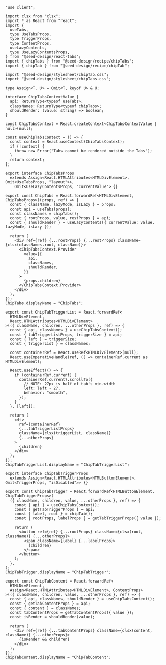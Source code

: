 ```tsx copy filename="chip-tabs.tsx"
"use client";

import clsx from "clsx";
import * as React from "react";
import {
  useTabs,
  type UseTabsProps,
  type TriggerProps,
  type ContentProps,
  useLazyContents,
  type UseLazyContentsProps,
} from "@seed-design/react-tabs";
import { chipTabs } from "@seed-design/recipe/chipTabs";
import { chipTab } from "@seed-design/recipe/chipTab";

import "@seed-design/stylesheet/chipTab.css";
import "@seed-design/stylesheet/chipTabs.css";

type Assign<T, U> = Omit<T, keyof U> & U;

interface ChipTabsContextValue {
  api: ReturnType<typeof useTabs>;
  classNames: ReturnType<typeof chipTabs>;
  shouldRender: (value: string) => boolean;
}

const ChipTabsContext = React.createContext<ChipTabsContextValue | null>(null);

const useChipTabsContext = () => {
  const context = React.useContext(ChipTabsContext);
  if (!context) {
    throw new Error("Tabs cannot be rendered outside the Tabs");
  }
  return context;
};

export interface ChipTabsProps
  extends Assign<React.HTMLAttributes<HTMLDivElement>, Omit<UseTabsProps, "layout">>,
    Omit<UseLazyContentsProps, "currentValue"> {}

export const ChipTabs = React.forwardRef<HTMLDivElement, ChipTabsProps>((props, ref) => {
  const { className, lazyMode, isLazy } = props;
  const api = useTabs(props);
  const classNames = chipTabs();
  const { rootProps, value, restProps } = api;
  const { shouldRender } = useLazyContents({ currentValue: value, lazyMode, isLazy });

  return (
    <div ref={ref} {...rootProps} {...restProps} className={clsx(classNames.root, className)}>
      <ChipTabsContext.Provider
        value={{
          api,
          classNames,
          shouldRender,
        }}
      >
        {props.children}
      </ChipTabsContext.Provider>
    </div>
  );
});
ChipTabs.displayName = "ChipTabs";

export const ChipTabTriggerList = React.forwardRef<
  HTMLDivElement,
  React.HTMLAttributes<HTMLDivElement>
>(({ className, children, ...otherProps }, ref) => {
  const { api, classNames } = useChipTabsContext();
  const { tabTriggerListProps, triggerSize } = api;
  const { left } = triggerSize;
  const { triggerList } = classNames;

  const containerRef = React.useRef<HTMLDivElement>(null);
  React.useImperativeHandle(ref, () => containerRef.current as HTMLDivElement);

  React.useEffect(() => {
    if (containerRef.current) {
      containerRef.current?.scrollTo({
        // NOTE: 27px is half of tab's min-width
        left: left - 27,
        behavior: "smooth",
      });
    }
  }, [left]);

  return (
    <div
      ref={containerRef}
      {...tabTriggerListProps}
      className={clsx(triggerList, className)}
      {...otherProps}
    >
      {children}
    </div>
  );
});
ChipTabTriggerList.displayName = "ChipTabTriggerList";

export interface ChipTabTriggerProps
  extends Assign<React.HTMLAttributes<HTMLButtonElement>, Omit<TriggerProps, "isDisabled">> {}

export const ChipTabTrigger = React.forwardRef<HTMLButtonElement, ChipTabTriggerProps>(
  ({ className, children, value, ...otherProps }, ref) => {
    const { api } = useChipTabsContext();
    const { getTabTriggerProps } = api;
    const { label, root } = chipTab();
    const { rootProps, labelProps } = getTabTriggerProps({ value });

    return (
      <button ref={ref} {...rootProps} className={clsx(root, className)} {...otherProps}>
        <span className={label} {...labelProps}>
          {children}
        </span>
      </button>
    );
  },
);
ChipTabTrigger.displayName = "ChipTabTrigger";

export const ChipTabContent = React.forwardRef<
  HTMLDivElement,
  Assign<React.HTMLAttributes<HTMLDivElement>, ContentProps>
>(({ className, children, value, ...otherProps }, ref) => {
  const { api, classNames, shouldRender } = useChipTabsContext();
  const { getTabContentProps } = api;
  const { content } = classNames;
  const tabContentProps = getTabContentProps({ value });
  const isRender = shouldRender(value);

  return (
    <div ref={ref} {...tabContentProps} className={clsx(content, className)} {...otherProps}>
      {isRender && children}
    </div>
  );
});
ChipTabContent.displayName = "ChipTabContent";

```
